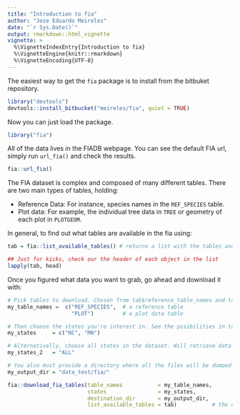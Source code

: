 ```yaml
---
title: "Introduction to fia"
author: "Jose Eduardo Meireles"
date: "`r Sys.Date()`"
output: rmarkdown::html_vignette
vignette: >
  %\VignetteIndexEntry{Introduction to fia}
  %\VignetteEngine{knitr::rmarkdown}
  %\VignetteEncoding{UTF-8}
---
```

  
  The easiest way to get the `fia` package is to install from the bitbuket repository.
  
```r
library("devtools")
devtools::install_bitbucket("meireles/fia", quiet = TRUE)
```

Now you can just load the package.

```r
library("fia")
```

All of the data lives in the FIADB webpage. You can see the default FIA url, simply run `url_fia()` and check the results.

```r
fia::url_fia()
```

The FIA dataset is complex and composed of many different tables. There are two main types of tables, holding:

- Reference Data: For instance, species names in the `REF_SPECIES` table.
- Plot data: For example, the individual tree data in `TREE` or geometry of each plot in `PLOTGEOM`.

In general, to find out what tables are available in the fia using:

```r
tab = fia::list_available_tables() # returns a list with the tables and states available in the dataset.

## Just for kicks, check our the header of each object in the list
lapply(tab, head)
```

Once you figured what data you want to grab, go ahead and download it with:

```r

# Pick tables to download. Chosen from tab$reference_table_names and tab$data_table_names
my_table_names =  c("REF_SPECIES",  # a reference table
                    "PLOT")         # a plot data table

# Then choose the states you're interest in. See the pssibilities in tab$data_states.
my_states     = c("NC", "MN")

# Alternativelly, choose all states in the dataset. Will retrieve data in tab$data_tables_states_combined
my_states_2   = "ALL"

# You also must provide a directory where all the files will be dumped in.
my_output_dir = "data_test/fia/"

fia::download_fia_tables(table_names           = my_table_names,
                         states                = my_states,
                         destination_dir       = my_output_dir,
                         list_available_tables = tab)           # the object returned by fia::list_available_tables()
```
